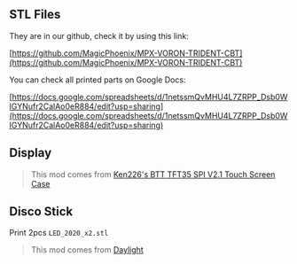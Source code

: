 ## STL Files

They are in our github, check it by using this link:

[https://github.com/MagicPhoenix/MPX-VORON-TRIDENT-CBT](https://github.com/MagicPhoenix/MPX-VORON-TRIDENT-CBT)

You can check all printed parts on Google Docs:

[https://docs.google.com/spreadsheets/d/1netssmQvMHU4L7ZRPP_Dsb0WIGYNufr2CalAo0eR884/edit?usp=sharing](https://docs.google.com/spreadsheets/d/1netssmQvMHU4L7ZRPP_Dsb0WIGYNufr2CalAo0eR884/edit?usp=sharing)


## Display 

> This mod comes from [Ken226's BTT TFT35 SPI V2.1 Touch Screen Case](https://www.printables.com/model/418182-btt-tft35-spi-v21-touch-screen-case-for-cb1-voron)

## Disco Stick 

Print 2pcs `LED_2020_x2.stl`

> This mod comes from [Daylight](https://github.com/VoronDesign/Voron-Hardware/tree/master/Daylight/Disco_on_a_stick_XXL)
